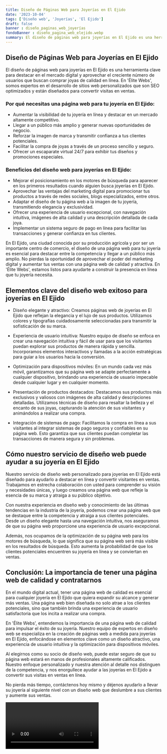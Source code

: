 ```yaml
---
title: Diseño de Páginas Web para Joyerías en El Ejido
date: '2023-10-04'
tags: ['Diseño web', 'Joyerías', 'El Ejido']
draft: false
banner : diseño_paginas_web_joyerías
fondoBanner : diseño_pagina_web_elejido.webp
summary: El diseño de páginas web para joyerías en El Ejido es una herramienta clave para destacar en el mercado digital y aprovechar el creciente número de usuarios que buscan comprar joyas de calidad en línea. En 'Élite Webs', somos expertos en el desarrollo de sitios web personalizados que son SEO optimizados y están diseñados para convertir visitas en ventas. 
---
```


## Diseño de Páginas Web para Joyerías en El Ejido

El diseño de páginas web para joyerías en El Ejido es una herramienta clave para destacar en el mercado digital y aprovechar el creciente número de usuarios que buscan comprar joyas de calidad en línea. En 'Élite Webs', somos expertos en el desarrollo de sitios web personalizados que son SEO optimizados y están diseñados para convertir visitas en ventas. 

### Por qué necesitas una página web para tu joyería en El Ejido:

- Aumentar la visibilidad de tu joyería en línea y destacar en un mercado altamente competitivo.
- Llegar a un público más amplio y generar nuevas oportunidades de negocio.
- Reforzar la imagen de marca y transmitir confianza a tus clientes potenciales.
- Facilitar la compra de joyas a través de un proceso sencillo y seguro.
- Ofrecer un escaparate virtual 24/7 para exhibir tus diseños y promociones especiales.

### Beneficios del diseño web para joyerías en El Ejido:

- Mejorar el posicionamiento en los motores de búsqueda para aparecer en los primeros resultados cuando alguien busca joyerías en El Ejido.
- Aprovechar las ventajas del marketing digital para promocionar tus productos a través de redes sociales, blogs especializados, entre otros.
- Adaptar el diseño de tu página web a la imagen de tu joyería, transmitiendo elegancia y exclusividad.
- Ofrecer una experiencia de usuario excepcional, con navegación intuitiva, imágenes de alta calidad y una descripción detallada de cada joya.
- Implementar un sistema seguro de pago en línea para facilitar las transacciones y generar confianza en tus clientes.

En El Ejido, una ciudad conocida por su producción agrícola y por ser un importante centro de comercio, el diseño de una página web para tu joyería es esencial para destacar entre la competencia y llegar a un público más amplio. No pierdas la oportunidad de aprovechar el poder del marketing digital y aumentar tus ventas con una página web de calidad y atractiva. En 'Élite Webs', estamos listos para ayudarte a construir la presencia en línea que tu joyería necesita.

<GifSeo />

<Cta />

## Elementos clave del diseño web exitoso para joyerías en El Ejido

- Diseño elegante y atractivo: Creamos páginas web de joyerías en El Ejido que reflejan la elegancia y el lujo de sus productos. Utilizamos colores y tipografías cuidadosamente seleccionadas para transmitir la sofisticación de su marca.

- Experiencia de usuario intuitiva: Nuestro equipo de diseño se enfoca en crear una navegación intuitiva y fácil de usar para que los visitantes puedan explorar sus productos de manera rápida y sencilla. Incorporamos elementos interactivos y llamadas a la acción estratégicas para guiar a los usuarios hacia la conversión.

- Optimización para dispositivos móviles: En un mundo cada vez más móvil, garantizamos que su página web se adapte perfectamente a cualquier dispositivo, brindando una experiencia de usuario impecable desde cualquier lugar y en cualquier momento.

- Presentación de productos destacados: Destacamos sus productos más exclusivos y valiosos con imágenes de alta calidad y descripciones detalladas. Utilizamos técnicas de diseño para resaltar la belleza y el encanto de sus joyas, capturando la atención de sus visitantes y animándolos a realizar una compra.

- Integración de sistemas de pago: Facilitamos la compra en línea a sus visitantes al integrar sistemas de pago seguros y confiables en su página web. Esto garantiza que sus clientes puedan completar las transacciones de manera segura y sin problemas.

## Cómo nuestro servicio de diseño web puede ayudar a su joyería en El Ejido

Nuestro servicio de diseño web personalizado para joyerías en El Ejido está diseñado para ayudarlo a destacar en línea y convertir visitantes en ventas. Trabajamos en estrecha colaboración con usted para comprender su visión y necesidades únicas, y luego creamos una página web que refleje la esencia de su marca y atraiga a su público objetivo.

Con nuestra experiencia en diseño web y conocimiento de las últimas tendencias en la industria de la joyería, podemos crear una página web que se destaque entre la competencia y atraiga a sus clientes potenciales. Desde un diseño elegante hasta una navegación intuitiva, nos aseguramos de que su página web proporcione una experiencia de usuario excepcional.

Además, nos ocupamos de la optimización de su página web para los motores de búsqueda, lo que significa que su página web será más visible en los resultados de búsqueda. Esto aumenta la probabilidad de que los clientes potenciales encuentren su joyería en línea y se conviertan en ventas.

## Conclusión: La importancia de tener una página web de calidad y contratarnos

En el mundo digital actual, tener una página web de calidad es esencial para cualquier joyería en El Ejido que quiera expandir su alcance y generar más ventas. Una página web bien diseñada no solo atrae a los clientes potenciales, sino que también brinda una experiencia de usuario satisfactoria que los incita a realizar una compra.

En 'Élite Webs', entendemos la importancia de una página web de calidad para impulsar el éxito de su joyería. Nuestro equipo de expertos en diseño web se especializa en la creación de páginas web a medida para joyerías en El Ejido, enfocándose en elementos clave como un diseño atractivo, una experiencia de usuario intuitiva y la optimización para dispositivos móviles.

Al elegirnos como su socio de diseño web, puede estar seguro de que su página web estará en manos de profesionales altamente calificados. Nuestro enfoque personalizado y nuestra atención al detalle nos distinguen de la competencia, y nos enorgullece ayudar a las joyerías en El Ejido a convertir sus visitas en ventas en línea.

No pierda más tiempo, contáctenos hoy mismo y déjenos ayudarlo a llevar su joyería al siguiente nivel con un diseño web que deslumbre a sus clientes y aumente sus ventas.

<Video />

<CtaBot job='Joyerías' city='El Ejido'/>

<Gmaps query='El Ejido+españa+maps' />